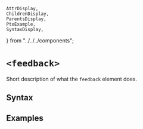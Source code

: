     AttrDisplay,
    ChildrenDisplay,
    ParentsDisplay,
    PtxExample,
    SyntaxDisplay,
} from "../../../components";

# `<feedback>`

Short description of what the `feedback` element does.

## Syntax

<SyntaxDisplay name="feedback" />

## Examples

    